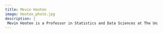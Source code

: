 ```yaml
---
title: Mevin Hooten
image: Hooten_photo.jpg
description: |
 Mevin Hooten is a Professor in Statistics and Data Sciences at The University of Texas at Austin.  His research focuses on developing statistical methodology for ecological and environmental applications that involve spatial and spatio-temporal data.  He is a Fellow of the American Statistical Association (ASA) and received the Distinguished Achievement Award from the ASA section on statistics and the environment.  He has authored over 185 papers and 3 textbooks and serves as Associate Editor for Biometrics, Environmetrics, and JABES. 
---
```


  
